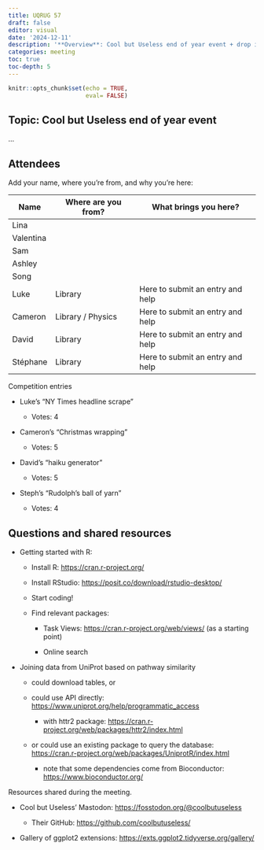 ```yaml
---
title: UQRUG 57
draft: false
editor: visual
date: '2024-12-11'
description: '**Overview**: Cool but Useless end of year event + drop in session<br /> **Questions**: Getting started, UniProt and API'
categories: meeting
toc: true
toc-depth: 5
---
```


```r
knitr::opts_chunk$set(echo = TRUE,
                      eval= FALSE)
```

## Topic: **Cool but Useless end of year event**

...

## Attendees

Add your name, where you're from, and why you're here:

| Name      | Where are you from? | What brings you here?            |
|-----------|---------------------|----------------------------------|
| Lina      |                     |                                  |
| Valentina |                     |                                  |
| Sam       |                     |                                  |
| Ashley    |                     |                                  |
| Song      |                     |                                  |
| Luke      | Library             | Here to submit an entry and help |
| Cameron   | Library / Physics   | Here to submit an entry and help |
| David     | Library             | Here to submit an entry and help |
| Stéphane  | Library             | Here to submit an entry and help |

Competition entries

-   Luke's "NY Times headline scrape"

    -   Votes: 4

-   Cameron's "Christmas wrapping"

    -   Votes: 5

-   David's "haiku generator"

    -   Votes: 5

-   Steph's "Rudolph's ball of yarn"

    -   Votes: 4

## Questions and shared resources

-   Getting started with R:

    -   Install R: <https://cran.r-project.org/>

    -   Install RStudio: <https://posit.co/download/rstudio-desktop/>

    -   Start coding!

    -   Find relevant packages:

        -   Task Views: <https://cran.r-project.org/web/views/> (as a starting point)

        -   Online search

-   Joining data from UniProt based on pathway similarity

    -   could download tables, or

    -   could use API directly: <https://www.uniprot.org/help/programmatic_access>

        -   with httr2 package: <https://cran.r-project.org/web/packages/httr2/index.html>

    -   or could use an existing package to query the database: <https://cran.r-project.org/web/packages/UniprotR/index.html>

        -   note that some dependencies come from Bioconductor: <https://www.bioconductor.org/>

Resources shared during the meeting.

-   Cool but Useless' Mastodon: [https://fosstodon.org/\@coolbutuseless](https://fosstodon.org/@coolbutuseless)

    -   Their GitHub: <https://github.com/coolbutuseless/>

<!-- -->

-   Gallery of ggplot2 extensions: <https://exts.ggplot2.tidyverse.org/gallery/>
